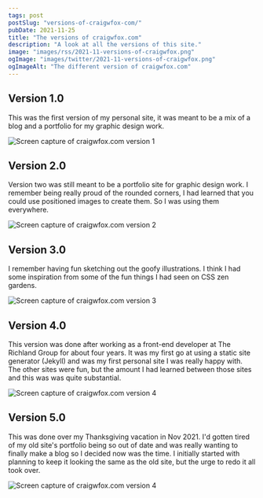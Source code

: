 ```yaml
---
tags: post
postSlug: "versions-of-craigwfox-com/"
pubDate: 2021-11-25
title: "The versions of craigwfox.com"
description: "A look at all the versions of this site."
image: "images/rss/2021-11-versions-of-craigwfox.png"
ogImage: "images/twitter/2021-11-versions-of-craigwfox.png"
ogImageAlt: "The different version of craigwfox.com"
---
```



## Version 1.0

This was the first version of my personal site, it was meant to be a mix of a blog and a portfolio for my graphic design work.

<div class="post-image">
  <Image
    src="/images/posts/2021-11/versions-of-craigwfox/version-1.png"
    alt="Screen capture of craigwfox.com version 1"
    width={imageWidth}
    height={imageHeight}
    format={imageFormat}
    aspectRatio={imageAspectRatio}
  />
</div>

## Version 2.0

Version two was still meant to be a portfolio site for graphic design work. I remember being really proud of the rounded corners, I had learned that you could use positioned images to create them. So I was using them everywhere.

<div class="post-image">
  <Image
    src="/images/posts/2021-11/versions-of-craigwfox/version-2.png"
    alt="Screen capture of craigwfox.com version 2"
    width={imageWidth}
    height={imageHeight}
    format={imageFormat}
    aspectRatio={imageAspectRatio}
  />
</div>

## Version 3.0

I remember having fun sketching out the goofy illustrations. I think I had some inspiration from some of the fun things I had seen on CSS zen gardens.

<div class="post-image">
  <Image
    src="/images/posts/2021-11/versions-of-craigwfox/version-3.png"
    alt="Screen capture of craigwfox.com version 3"
    width={imageWidth}
    height={imageHeight}
    format={imageFormat}
    aspectRatio={imageAspectRatio}
  />
</div>

## Version 4.0

This version was done after working as a front-end developer at The Richland Group for about four years. It was my first go at using a static site generator (Jekyll) and was my first personal site I was really happy with. The other sites were fun, but the amount I had learned between those sites and this was was quite substantial.

<div class="post-image">
  <Image
    src="/images/posts/2021-11/versions-of-craigwfox/version-4.png"
    alt="Screen capture of craigwfox.com version 4"
    width={imageWidth}
    height={imageHeight}
    format={imageFormat}
    aspectRatio={imageAspectRatio}
  />
</div>

## Version 5.0

This was done over my Thanksgiving vacation in Nov 2021. I'd gotten tired of my old site's portfolio being so out of date and was really wanting to finally make a blog so I decided now was the time. I initially started with planning to keep it looking the same as the old site, but the urge to redo it all took over.

<div class="post-image">
  <Image
    src="/images/posts/2021-11/versions-of-craigwfox/version-5.png"
    alt="Screen capture of craigwfox.com version 4"
    width={imageWidth}
    height={imageHeight}
    format={imageFormat}
    aspectRatio={imageAspectRatio}
  />
</div>

